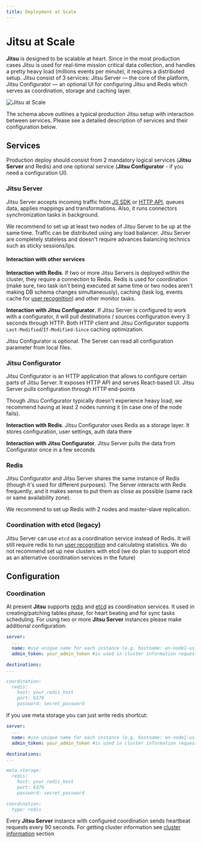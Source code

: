 ```yaml
---
title: Deployment at Scale
---
```


# Jitsu at Scale

**Jitsu** is designed to be scalable at heart. Since in the most production cases Jitsu is used for real-time mission critical data collection,
and handles a pretty heavy load (millions events per minute), it requires a distributed setup. Jitsu consist of 3 services: Jitsu Server — the
core of the platform, Jitsu Configurator — an optional UI for configuring Jitsu and Redis which serves as coordination, storage and caching layer.

![Jitsu at Scale](/img/docs/scaling.png)

The schema above outlines a typical production Jitsu setup with interaction between services. Please see a detailed description of services and
their configuration below.

## Services

Production deploy should consist from 2 mandatory logical services (**Jitsu Server** and Redis) and one optional
service (**Jitsu Configurator** - if you need a configuration UI).


### Jitsu Server

Jitsu Server accepts incoming traffic from [JS SDK](/docs/sending-data/js-sdk) or [HTTP API](/docs/sending-data/api), queues data, applies
mappings and transformations. Also, it runs connectors synchronization tasks in background.

We recommend to set up at least two nodes of Jitsu Server to be up at the same time. Traffic can be distributed using any load balancer. Jitsu Server
are completely stateless and doesn't require advances balancing technics such as sticky sessions/ips.


#### Interaction with other services

**Interaction with Redis**. If two or more Jitsu Servers is deployed within the cluster, they require a connection to Redis. Redis is used for coordination (make sure,
two task isn't being executed at same time or two nodes aren't making DB schema changes simultaneously), caching (task log, events cache for
[user recognition](/docs/other-features/retroactive-user-recognition)) and other monitor tasks.

**Interaction with Jitsu Configurator**. If Jitsu Server is configured to work with a configurator, it will pull destinations / sources configuration
every 3 seconds through HTTP. Both HTTP client and Jitsu Configurator supports `Last-Modified`/`If-Modified-Since` caching optimization.

Jitsu Configurator is optional. The Server can read all configuration parameter from local files.

### Jitsu Configurator

Jitsu Configurator is an HTTP application that allows to configure certain parts of Jitsu Server. It exposes HTTP API and serves
React-based UI. Jitsu Server pulls configuration through HTTP end-points

Though Jitsu Configurator typically doesn't experience heavy load, we recommend having at least 2 nodes running it
(in case one of the node fails).


**Interaction with Redis**. Jitsu Configurator uses Redis as a storage layer. It stores configuration, user settings, auth data there

**Interaction with Jitsu Configurator**. Jitsu Server pulls the data from Configurator once in a few seconds

### Redis

Jitsu Configurator and Jitsu Server shares the same instance of Redis (though it's used for different purposes). The Server interacts
with Redis frequently, and it makes sense to put them as close as possible (same rack or same availability zone).

We recommend to set up Redis with 2 nodes and master-slave replication.


### Coordination with etcd (legacy)

Jitsu Server can use `etcd` as a coordination service instead of Redis. It will still require redis to run [user recognition](/docs/other-features/retroactive-user-recognition)
and calculating statistics. We do not recommend set up new clusters with etcd (we do plan to support etcd as an alternative coordination services in the future)

## Configuration


### Coordination

At present **Jitsu** supports [redis](https://redis.io/) and [etcd](https://etcd.io) as coordination services. It used in creating/patching tables phase, for heart beating and for sync tasks scheduling. For
using two or more **Jitsu Server** instances please make additional configuration:

```yaml
server:
  ...
  name: #use unique name for each instance (e.g. hostname: en-node1-us.domain.com)
  admin_token: your_admin_token #is used in cluster information requests

destinations:
...

coordination:
  redis:
    host: your_redis_host
    port: 6379
    password: secret_password

```

If you use meta storage you can just write redis shortcut:
```yaml
server:
  ...
  name: #use unique name for each instance (e.g. hostname: en-node1-us.domain.com)
  admin_token: your_admin_token #is used in cluster information requests

destinations:
...

meta.storage:
  redis:
    host: your_redis_host
    port: 6379
    password: secret_password

coordination:
  type: redis
```

Every **Jitsu Server** instance with configured coordination sends heartbeat requests every 90 seconds.
For getting cluster information see [cluster information](/docs/other-features/admin-endpoints#apiv1cluster) section